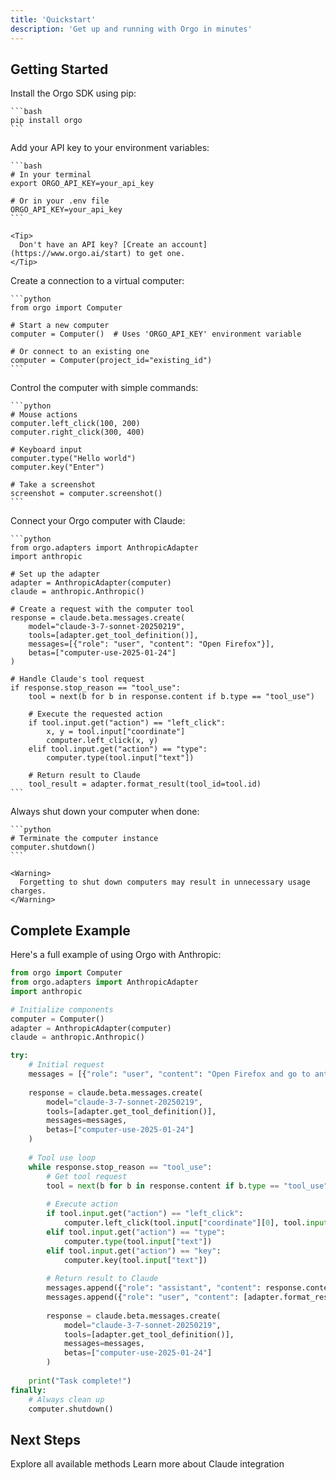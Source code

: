 ```yaml
---
title: 'Quickstart'
description: 'Get up and running with Orgo in minutes'
---
```


## Getting Started

<Steps>
  <Step title="Install the SDK">
    Install the Orgo SDK using pip:
    
    ```bash
    pip install orgo
    ```
  </Step>
  
  <Step title="Set up your environment">
    Add your API key to your environment variables:
    
    ```bash
    # In your terminal
    export ORGO_API_KEY=your_api_key
    
    # Or in your .env file
    ORGO_API_KEY=your_api_key
    ```
    
    <Tip>
      Don't have an API key? [Create an account](https://www.orgo.ai/start) to get one.
    </Tip>
  </Step>
  
  <Step title="Connect to a computer">
    Create a connection to a virtual computer:
    
    ```python
    from orgo import Computer
    
    # Start a new computer
    computer = Computer()  # Uses 'ORGO_API_KEY' environment variable
    
    # Or connect to an existing one
    computer = Computer(project_id="existing_id")
    ```
  </Step>
  
  <Step title="Perform actions">
    Control the computer with simple commands:
    
    ```python
    # Mouse actions
    computer.left_click(100, 200)
    computer.right_click(300, 400)
    
    # Keyboard input
    computer.type("Hello world")
    computer.key("Enter")
    
    # Take a screenshot
    screenshot = computer.screenshot()
    ```
  </Step>
  
  <Step title="Integrate with Anthropic">
    Connect your Orgo computer with Claude:
    
    ```python
    from orgo.adapters import AnthropicAdapter
    import anthropic
    
    # Set up the adapter
    adapter = AnthropicAdapter(computer)
    claude = anthropic.Anthropic()
    
    # Create a request with the computer tool
    response = claude.beta.messages.create(
        model="claude-3-7-sonnet-20250219",
        tools=[adapter.get_tool_definition()],
        messages=[{"role": "user", "content": "Open Firefox"}],
        betas=["computer-use-2025-01-24"]
    )
    
    # Handle Claude's tool request
    if response.stop_reason == "tool_use":
        tool = next(b for b in response.content if b.type == "tool_use")
        
        # Execute the requested action
        if tool.input.get("action") == "left_click":
            x, y = tool.input["coordinate"]
            computer.left_click(x, y)
        elif tool.input.get("action") == "type":
            computer.type(tool.input["text"])
        
        # Return result to Claude
        tool_result = adapter.format_result(tool_id=tool.id)
    ```
  </Step>
  
  <Step title="Clean up">
    Always shut down your computer when done:
    
    ```python
    # Terminate the computer instance
    computer.shutdown()
    ```
    
    <Warning>
      Forgetting to shut down computers may result in unnecessary usage charges.
    </Warning>
  </Step>
</Steps>

## Complete Example

Here's a full example of using Orgo with Anthropic:

```python
from orgo import Computer
from orgo.adapters import AnthropicAdapter
import anthropic

# Initialize components
computer = Computer()
adapter = AnthropicAdapter(computer)
claude = anthropic.Anthropic()

try:
    # Initial request
    messages = [{"role": "user", "content": "Open Firefox and go to anthropic.com"}]
    
    response = claude.beta.messages.create(
        model="claude-3-7-sonnet-20250219",
        tools=[adapter.get_tool_definition()],
        messages=messages,
        betas=["computer-use-2025-01-24"]
    )
    
    # Tool use loop
    while response.stop_reason == "tool_use":
        # Get tool request
        tool = next(b for b in response.content if b.type == "tool_use")
        
        # Execute action
        if tool.input.get("action") == "left_click":
            computer.left_click(tool.input["coordinate"][0], tool.input["coordinate"][1])
        elif tool.input.get("action") == "type":
            computer.type(tool.input["text"])
        elif tool.input.get("action") == "key":
            computer.key(tool.input["text"])
        
        # Return result to Claude
        messages.append({"role": "assistant", "content": response.content})
        messages.append({"role": "user", "content": [adapter.format_result(tool_id=tool.id)]})
        
        response = claude.beta.messages.create(
            model="claude-3-7-sonnet-20250219",
            tools=[adapter.get_tool_definition()],
            messages=messages,
            betas=["computer-use-2025-01-24"]
        )
    
    print("Task complete!")
finally:
    # Always clean up
    computer.shutdown()
```

## Next Steps

<CardGroup cols={2}>
  <Card
    title="API Reference"
    icon="code"
    href="/api-reference/computer"
  >
    Explore all available methods
  </Card>
  <Card
    title="Anthropic Guide"
    icon="book"
    href="/guides/anthropic-integration"
  >
    Learn more about Claude integration
  </Card>
</CardGroup>